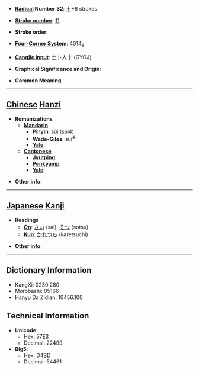 * '''[[Wiktionary:Chinese radical index| Radical]] Number 32''': [[Wiktionary:Chinese radical index 土|土]]+8 strokes

* '''[[Wiktionary:Chinese total strokes index|Stroke number]]''': [[Wiktionary:Chinese total strokes index 11|11]]

* '''Stroke order''': 

* '''[[Wiktionary:Chinese four corner index|Four-Corner System]]''': 4014<sub>8</sub>

* '''[[Wiktionary:Chinese Cangjie index|Cangjie input]]''': 土卜人十 (GYOJ)

* '''Graphical Significance and Origin''': 

* '''Common Meaning'''

----

== [[Chinese]] [[Hanzi]] ==

* '''Romanizations'''
** '''[[Mandarin]]'''
*** '''[[Pinyin]]''': sùi (sui4)
*** '''[[Wade-Giles]]''': sui<sup>4</sup>
*** '''[[Yale]]''': 
** '''[[Cantonese]]'''
*** '''[[Jyutping]]''':
*** '''[[Penkyamp]]''': 
*** '''[[Yale]]''': 

* '''Other info''': 

----

== [[Japanese]] [[Kanji]] ==

* '''Readings'''
** '''[[On]]''': [[さい]] (sai), [[そつ]] (sotsu)
** '''[[Kun]]''': [[かれつち]] (karetsuchi)

* '''Other info''':  

----

== Dictionary Information ==

* KangXi: 0230.280
* Morobashi: 05166
* Hanyu Da Zidian: 10456.100

== Technical Information ==

* '''Unicode''':
** Hex: 57E3
** Decimal: 22499
* '''Big5''':
** Hex: D4BD
** Decimal: 54461